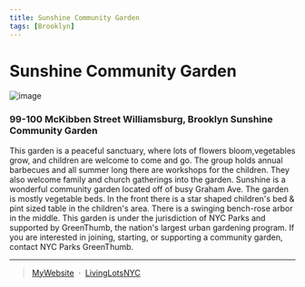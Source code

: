 ```yaml
---
title: Sunshine Community Garden 
tags: [Brooklyn]
---
```

# Sunshine Community Garden  
![image](https://www.grownyc.org/images/ospace/plantalot/sunshine.Plant-A-Lot%20006.500.jpg)


<NumberOfOrg URL="https://livinglotsnyc.org/lot/53760/" />

### 99-100 McKibben Street Williamsburg, Brooklyn Sunshine Community Garden

This garden is a peaceful sanctuary, where lots of flowers bloom,vegetables grow, and children are welcome to come and go. The group holds annual barbecues and all summer long there are workshops for the children. They also welcome family and church gatherings into the garden. Sunshine is a wonderful community garden located off of busy Graham Ave. The garden is mostly vegetable beds. In the front there is a star shaped children's bed & pint sized table in the children's area. There is a swinging bench-rose arbor in the middle.
This garden is under the jurisdiction of NYC Parks and supported by GreenThumb, the nation's largest urban gardening program. If you are interested in joining, starting, or supporting a community garden, contact NYC Parks GreenThumb.

---
> [MyWebsite](https://othersocialmedia.com/MyProfile) &nbsp;&middot;&nbsp;
> [LivingLotsNYC](https://livinglotsnyc.org/lot/53760/)

